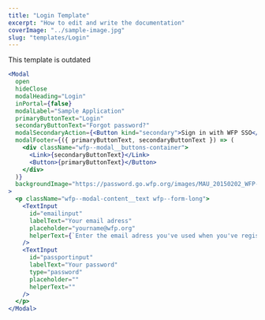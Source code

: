 ```yaml
---
title: "Login Template"
excerpt: "How to edit and write the documentation"
coverImage: "../sample-image.jpg"
slug: "templates/Login"
---
```


<Callout>This template is outdated</Callout>

```jsx
<Modal
  open
  hideClose
  modalHeading="Login"
  inPortal={false}
  modalLabel="Sample Application"
  primaryButtonText="Login"
  secondaryButtonText="Forgot password?"
  modalSecondaryAction={<Button kind="secondary">Sign in with WFP SSO</Button>}
  modalFooter={({ primaryButtonText, secondaryButtonText }) => (
    <div className="wfp--modal__buttons-container">
      <Link>{secondaryButtonText}</Link>
      <Button>{primaryButtonText}</Button>
    </div>
  )}
  backgroundImage="https://password.go.wfp.org/images/MAU_20150202_WFP-Agron_Dragaj_0018.jpg"
>
  <p className="wfp--modal-content__text wfp--form-long">
    <TextInput
      id="emailinput"
      labelText="Your email adress"
      placeholder="yourname@wfp.org"
      helperText={`Enter the email adress you've used when you've registred`}
    />
    <TextInput
      id="passportinput"
      labelText="Your password"
      type="password"
      placeholder=""
      helperText=""
    />
  </p>
</Modal>
```
